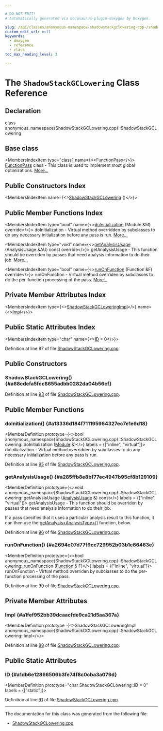 ```yaml
---

# DO NOT EDIT!
# Automatically generated via docusaurus-plugin-doxygen by Doxygen.

slug: /api/classes/anonymous-namespace-shadowstackgclowering-cpp-/shadowstackgclowering
custom_edit_url: null
keywords:
  - doxygen
  - reference
  - class
toc_max_heading_level: 3

---
```





# The `ShadowStackGCLowering` Class Reference

<DoxygenPage pluginConfig={pluginConfig}>



## Declaration

<CodeBlock>class anonymous_namespace{ShadowStackGCLowering.cpp}::ShadowStackGCLowering</CodeBlock>

## Base class

<MembersIndex>

<MembersIndexItem
  type="class"
  name={<><a href="/docs/api/classes/llvm/functionpass">FunctionPass</a></>}>
<a href="/docs/api/classes/llvm/functionpass">FunctionPass</a> class - This class is used to implement most global optimizations. <a href="/docs/api/classes/llvm/functionpass/#details">More...</a>
</MembersIndexItem>

</MembersIndex>

## Public Constructors Index

<MembersIndex>

<MembersIndexItem
  name={<><a href="#a68cdefa5fcc8655adbb0282da04b56cf">ShadowStackGCLowering</a> ()</>}>
</MembersIndexItem>

</MembersIndex>

## Public Member Functions Index

<MembersIndex>

<MembersIndexItem
  type="bool"
  name={<><a href="#a13336d184f711195964327ec7e1e6d18">doInitialization</a> (Module &amp;M) override</>}>
doInitialization - Virtual method overridden by subclasses to do any necessary initialization before any pass is run. <a href="#a13336d184f711195964327ec7e1e6d18">More...</a>
</MembersIndexItem>

<MembersIndexItem
  type="void"
  name={<><a href="#a285ffb8e8bf77ec4947b95cf8b129109">getAnalysisUsage</a> (AnalysisUsage &amp;AU) const override</>}>
getAnalysisUsage - This function should be overriden by passes that need analysis information to do their job. <a href="#a285ffb8e8bf77ec4947b95cf8b129109">More...</a>
</MembersIndexItem>

<MembersIndexItem
  type="bool"
  name={<><a href="#a2694e07d77f9cc729952b03b1e66463e">runOnFunction</a> (Function &amp;F) override</>}>
runOnFunction - Virtual method overriden by subclasses to do the per-function processing of the pass. <a href="#a2694e07d77f9cc729952b03b1e66463e">More...</a>
</MembersIndexItem>

</MembersIndex>

## Private Member Attributes Index

<MembersIndex>

<MembersIndexItem
  type={<><a href="/docs/api/classes/anonymous-namespace-shadowstackgclowering-cpp-/shadowstackgcloweringimpl">ShadowStackGCLoweringImpl</a></>}
  name={<><a href="#a1fef952bb39dcaacfde9ca21d5aa367a">Impl</a></>}>
</MembersIndexItem>

</MembersIndex>

## Public Static Attributes Index

<MembersIndex>

<MembersIndexItem
  type="char"
  name={<><a href="#a1db6e12866506b3fe74f8c0cba3a079d">ID</a> = 0</>}>
</MembersIndexItem>

</MembersIndex>


Definition at line 87 of file <a href="/docs/api/files/lib/lib/codegen/shadowstackgclowering-cpp">ShadowStackGCLowering.cpp</a>.

<SectionDefinition>

## Public Constructors

### ShadowStackGCLowering() {#a68cdefa5fcc8655adbb0282da04b56cf}

<MemberDefinition
  prototype="ShadowStackGCLowering::ShadowStackGCLowering ()">

Definition at line <a href="/docs/api/files/lib/lib/codegen/shadowstackgclowering-cpp/#l00093">93</a> of file <a href="/docs/api/files/lib/lib/codegen/shadowstackgclowering-cpp">ShadowStackGCLowering.cpp</a>.
</MemberDefinition>

</SectionDefinition>

<SectionDefinition>

## Public Member Functions

### doInitialization() {#a13336d184f711195964327ec7e1e6d18}

<MemberDefinition
  prototype={<>bool anonymous&#95;namespace&#123;ShadowStackGCLowering.cpp&#125;::ShadowStackGCLowering::doInitialization (<a href="/docs/api/classes/llvm/module">Module</a> &amp;)</>}
  labels = {["inline", "virtual"]}>
doInitialization - Virtual method overridden by subclasses to do any necessary initialization before any pass is run.

Definition at line <a href="/docs/api/files/lib/lib/codegen/shadowstackgclowering-cpp/#l00095">95</a> of file <a href="/docs/api/files/lib/lib/codegen/shadowstackgclowering-cpp">ShadowStackGCLowering.cpp</a>.
</MemberDefinition>

### getAnalysisUsage() {#a285ffb8e8bf77ec4947b95cf8b129109}

<MemberDefinition
  prototype={<>void anonymous&#95;namespace&#123;ShadowStackGCLowering.cpp&#125;::ShadowStackGCLowering::getAnalysisUsage (<a href="/docs/api/classes/llvm/analysisusage">AnalysisUsage</a> &amp;) const</>}
  labels = {["inline", "virtual"]}>
getAnalysisUsage - This function should be overriden by passes that need analysis information to do their job.

If a pass specifies that it uses a particular analysis result to this function, it can then use the <a href="/docs/api/classes/llvm/pass/#a4863e5e463fb79955269fbf7fbf52b80">getAnalysis&lt;AnalysisType&gt;()</a> function, below.

Definition at line <a href="/docs/api/files/lib/lib/codegen/shadowstackgclowering-cpp/#l00096">96</a> of file <a href="/docs/api/files/lib/lib/codegen/shadowstackgclowering-cpp">ShadowStackGCLowering.cpp</a>.
</MemberDefinition>

### runOnFunction() {#a2694e07d77f9cc729952b03b1e66463e}

<MemberDefinition
  prototype={<>bool anonymous&#95;namespace&#123;ShadowStackGCLowering.cpp&#125;::ShadowStackGCLowering::runOnFunction (<a href="/docs/api/classes/llvm/function">Function</a> &amp; F)</>}
  labels = {["inline", "virtual"]}>
runOnFunction - Virtual method overriden by subclasses to do the per-function processing of the pass.

Definition at line <a href="/docs/api/files/lib/lib/codegen/shadowstackgclowering-cpp/#l00099">99</a> of file <a href="/docs/api/files/lib/lib/codegen/shadowstackgclowering-cpp">ShadowStackGCLowering.cpp</a>.
</MemberDefinition>

</SectionDefinition>

<SectionDefinition>

## Private Member Attributes

### Impl {#a1fef952bb39dcaacfde9ca21d5aa367a}

<MemberDefinition
  prototype={<>ShadowStackGCLoweringImpl anonymous&#95;namespace&#123;ShadowStackGCLowering.cpp&#125;::ShadowStackGCLowering::Impl</>}>

Definition at line <a href="/docs/api/files/lib/lib/codegen/shadowstackgclowering-cpp/#l00088">88</a> of file <a href="/docs/api/files/lib/lib/codegen/shadowstackgclowering-cpp">ShadowStackGCLowering.cpp</a>.
</MemberDefinition>

</SectionDefinition>

<SectionDefinition>

## Public Static Attributes

### ID {#a1db6e12866506b3fe74f8c0cba3a079d}

<MemberDefinition
  prototype="char ShadowStackGCLowering::ID = 0"
  labels = {["static"]}>

Definition at line <a href="/docs/api/files/lib/lib/codegen/shadowstackgclowering-cpp/#l00091">91</a> of file <a href="/docs/api/files/lib/lib/codegen/shadowstackgclowering-cpp">ShadowStackGCLowering.cpp</a>.
</MemberDefinition>

</SectionDefinition>

<hr/>

The documentation for this class was generated from the following file:

<ul>
<li><a href="/docs/api/files/lib/lib/codegen/shadowstackgclowering-cpp">ShadowStackGCLowering.cpp</a></li>
</ul>

</DoxygenPage>
